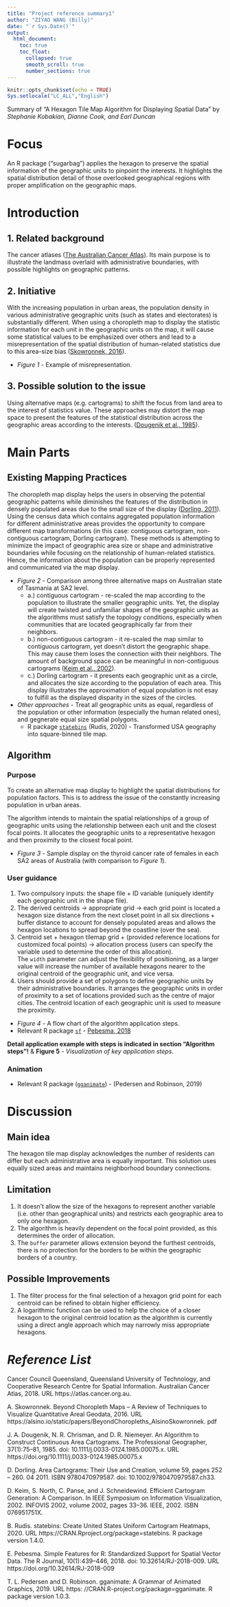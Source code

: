 ```yaml
---
title: "Project reference summary1"
author: "ZIYAO WANG (Billy)"
date: "`r Sys.Date()`"
output: 
  html_document:
    toc: true
    toc_float:
      collapsed: true
      smooth_scroll: true
      number_sections: true
---
```


```r
knitr::opts_chunk$set(echo = TRUE)
Sys.setlocale("LC_ALL","English")
```

Summary of "A Hexagon Tile Map Algorithm for Displaying Spatial Data"
by _Stephanie Kobakian, Dianne Cook, and Earl Duncan_

# Focus   

An R package ("sugarbag") applies the hexagon to preserve the spatial information of the geographic units to pinpoint the interests. It highlights the spatial distribution detail of those overlooked geographical regions with proper amplification on the geographic maps. 


# Introduction

## 1. Related background

The cancer atlases ([The Australian Cancer Atlas](https://atlas.cancer.org.au/)). Its main purpose is to illustrate the landmass overlaid with administrative boundaries, with possible highlights on geographic patterns.

## 2. Initiative

With the increasing population in urban areas, the population density in various administrative geographic units (such as states and electorates) is substantially different. When using a choropleth map to display the statistic information for each unit in the geographic units on the map, it will cause some statistical values to be emphasized over others and lead to a misrepresentation of the spatial distribution of human-related statistics due to this area-size bias ([Skowronnek, 2016](https://alsino.io/static/papers/BeyondChoropleths_AlsinoSkowronnek.pdf)).

  * _Figure 1_ - Example of misrepresentation.

## 3. Possible solution to the issue

Using alternative maps (e.g. cartograms) to shift the focus from land area to the interest of statistics value. These approaches may distort the map space to present the features of the statistical distribution across the geographic areas according to the interests. ([Dougenik et al., 1985](https://www.tandfonline.com/doi/abs/10.1111/j.0033-0124.1985.00075.x)). 


# Main Parts

## Existing Mapping Practices

The choropleth map display helps the users in observing the potential geographic patterns while diminishes the features of the distribution in densely populated areas due to the small size of the display ([Dorling, 2011](https://onlinelibrary.wiley.com/doi/epdf/10.1002/9780470979587.ch33?saml_referrer)).             
Using the census data which contains aggregated population information for different administrative areas provides the opportunity to compare different map transformations (in this case: contiguous cartogram, non-contiguous cartogram, Dorling cartogram). These methods is attempting to minimize the impact of geographic area size or shape and administrative boundaries while focusing on the relationship of human-related statistics. Hence, the information about the population can be properly represented and communicated via the map display.      

  * _Figure 2_ - Comparison among three alternative maps on Australian state of Tasmania at SA2 level.        
    * a.) contiguous cartogram - re-scaled the map according to the population to illustrate the smaller geographic units. Yet, the display will create twisted and unfamiliar shapes of the geographic units as the algorithms must satisfy the topology conditions, especially when communities that are located geographically far from their neighbors.        
    * b.) non-contiguous cartogram - it re-scaled the map similar to contiguous cartogram, yet doesn't distort the geographic shape. This may cause them loses the connection with their neighbors. The amount of background space can be meaningful in non-contiguous cartograms ([Keim et al., 2002](https://ieeexplore.ieee.org/abstract/document/1173144)).      
    * c.) Dorling cartogram - it presents each geographic unit as a circle, and allocates the size according to the population of each area. This display illustrates the approximation of equal population is not esay to fulfill as the displayed disparity in the sizes of the circles.    

  * _Other approaches_ - Treat all geographic units as equal, regardless of the population or other information (especially the human related ones), and gegnerate equal size spatial polygons.      
    * R package [`statebins`](https://cran.r-project.org/web/packages/statebins/index.html) (Rudis, 2020) - Transformed USA geography into square-binned tile map.    

## Algorithm   

### Purpose

To create an alternative map display to highlight the spatial distributions for population factors. This is to address the issue of the constantly increasing population in urban areas.        

The algorithm intends to maintain the spatial relationships of a group of geographic units using the relationship between each unit and the closest focal points. It allocates the geographic units to a representative hexagon and then proximity to the closest focal point.   

  * _Figure 3_ - Sample display on the thyroid cancer rate of females in each SA2 areas of Australia (with comparison to _Figure 1_).     

### User guidance

  1. Two compulsory inputs: the shape file + ID variable (uniquely identify each geographic unit in the shape file).     
  2. The derived centroids -> appropriate grid -> each grid point is located a hexagon size distance from the next closet point in all six directions + buffer distance to account for densely populated areas and allows the hexagon locations to spread beyond the coastline (over the sea).  
  3. Centroid set + hexagon tilemap grid + (provided reference locations for customized focal points) -> allocation process (users can specify the variable used to determine the order of this allocation).     
  The `width` parameter can adjust the flexibility of positioning, as a larger value will increase the number of available hexagons nearer to the original centroid of the geographic unit, and vice versa.     
  4. Users should provide a set of polygons to define geographic units by their administrative boundaries. It arranges the geographic units in order of proximity to a set of locations provided such as the centre of major cities. The centroid location of each geographic unit is used to measure the proximity.

  
  * _Figure 4_ - A flow chart of the algorithm application steps.     
  * Relevant R package [`sf`](https://cran.r-project.org/web/packages/sf/index.html) - [Pebesma, 2018](https://journal.r-project.org/archive/2018/RJ-2018-009/index.html)


**Detail application example with steps is indicated in section "Algorithm steps"!** & __Figure 5__ - *Visualization of key application steps*.
  

### Animation

* Relevant R package ([`gganimate`](https://cran.r-project.org/web/packages/gganimate/index.html)) - (Pedersen and Robinson, 2019)


# Discussion
 
## Main idea       
The hexagon tile map display acknowledges the number of residents can differ but each administrative area is equally important. This solution uses equally sized areas and maintains neighborhood boundary connections.     

## Limitation

  1. It doesn't allow the size of the hexagons to represent another variable (i.e. other than geographical units) and restricts each geographic area to only one hexagon.    
  2. The algorithm is heavily dependent on the focal point provided, as this determines the order of allocation.     
  3. The `buffer` parameter allows extension beyond the furthest centroids, there is no protection for the borders to be within the geographic borders of a country.     

## Possible Improvements

  1. The filter process for the final selection of a hexagon grid point for each centroid can be refined to obtain higher efficiency.       
  2. A logarithmic function can be used to help the choice of a closer hexagon to the original centroid location as the algorithm is currently using a direct angle approach which may narrowly miss appropriate hexagons.  
 

# *Reference List*

Cancer Council Queensland, Queensland University of Technology, and Cooperative Research Centre for Spatial Information. Australian Cancer Atlas, 2018. URL https://atlas.cancer.org.au. 

A. Skowronnek. Beyond Choropleth Maps – A Review of Techniques to Visualize Quantitative Areal Geodata, 2016. URL https://alsino.io/static/papers/BeyondChoropleths_AlsinoSkowronnek. pdf

J. A. Dougenik, N. R. Chrisman, and D. R. Niemeyer. An Algorithm to Construct Continuous Area
Cartograms. The Professional Geographer, 37(1):75–81, 1985. doi: 10.1111/j.0033-0124.1985.00075.x. URL https://doi.org/10.1111/j.0033-0124.1985.00075.x

D. Dorling. Area Cartograms: Their Use and Creation, volume 59, pages 252 – 260. 04 2011. ISBN 9780470979587. doi: 10.1002/9780470979587.ch33.

D. Keim, S. North, C. Panse, and J. Schneidewind. Efficient Cartogram Generation: A Comparison. In IEEE Symposium on Information Visualization, 2002. INFOVIS 2002, volume 2002, pages 33–36. IEEE, 2002. ISBN 076951751X.

B. Rudis. statebins: Create United States Uniform Cartogram Heatmaps, 2020. URL https://CRAN.Rproject.org/package=statebins. R package version 1.4.0.

E. Pebesma. Simple Features for R: Standardized Support for Spatial Vector Data. The R Journal, 10(1):439–446, 2018. doi: 10.32614/RJ-2018-009. URL https://doi.org/10.32614/RJ-2018-009

T. L. Pedersen and D. Robinson. gganimate: A Grammar of Animated Graphics, 2019. URL https:
//CRAN.R-project.org/package=gganimate. R package version 1.0.3. 
